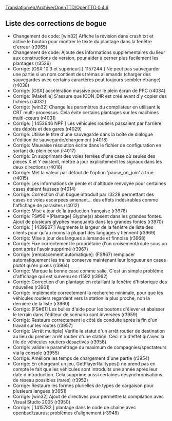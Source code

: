 [[Translation:en/Archive/OpenTTD/OpenTTD 0.4.6]]


{{fr/Archive/OpenTTD/Livraison|prec=fr/Archive/OpenTTD/OpenTTD 0.4.5|suiv=fr/Archive/OpenTTD/OpenTTD 0.4.7|date=22/03/2006}}

==Liste des corrections de bogue==
*Changement de code: [win32] Affiche la révision dans crash.txt et active le bouton pour montrer le texte du plantage dans la fenêtre d'erreur (r3965)
*Changement de code: Ajoute des informations supplémentaires du lieur aux constructions de version, pour aider à cerner plus facilement les plantages (r3526)
*Corrigé: [OSX 10.3 et supérieur] [ 1157244 ] Ne peut pas sauvegarder une partie si un nom contient des trémas allemands (charger des sauvegardes avec certains caractères peut toujours sembler étrange) (r4038)
*Corrigé: [OSX] accélération massive pour le plein écran de PPC (r4034)
*Corrigé: [Makefile] S'assure que ICON_DIR est créé avant d'y copier des fichiers (r4032)
*Corrigé: [win32] Change les paramètres du compilateur en utilisant le CRT multi-processus. Cela évite certains plantages sur les machines multi-cœurs (r4031)
*Corrigé: [ 1453646 NPF ] Les véhicules routiers passaient par l'arrière des dépôts et des gares (r4029)
*Corrigé: Utilise le titre d'une sauvegarde dans la boîte de dialogue d'édition de sauvegarde/chargement (r4018)
*Corrigé: Mauvaise résolution écrite dans le fichier de configuration en sortant du plein écran (r4017)
*Corrigé: En supprimant des voies ferrées d'une case où seules des pièces X et Y existent, mettre à jour explicitement les signaux dans les deux directions (r4016)
*Corrigé: Met la valeur par défaut de l'option 'pause_on_join' à true (r4015)
*Corrigé: Les informations de pente et d'altitude renvoyée pour certaines cases étaient fausses (r4014)
*Corrigé: Correction d'un bogue introduit par r3228 permettant des cases de voies escarpées amenant... des effets indésirables comme l'affichage de parasites (r4012)
*Corrigé: Mise à jour de la traduction française (r3978)
*Corrigé: FS#56 *[Plantage] Glyphe(s) absent dans les grandes fontes. Ajout de plusieurs glyphes manquants dans les grandes fontes (r3970)
*Corrigé: [ 1439907 ] Augmente la largeur de la fenêtre de liste des clients pour qu'au moins la plupart des langages y tiennent (r3969)
*Corrigé: Mise à jour des langues allemande et finnoise (r3968)
*Corrigé: Fixe correctement le propriétaire d'un croisement/route sous un pont après l'avoir supprimé (r3967)
*Corrigé: [remplacement automatique]: (FS#67) remplacer automatiquement les trains conserve maintenant leur longueur en cases plutôt qu'en pixels (r3964)
*Corrigé: Marque la bonne case comme salie. C'est un simple problème d'affichage qui est survenu en r1592 (r3962)
*Corrigé: Correction d'un plantage en retaillant la fenêtre d'historique des nouvelles (r3961)
*Corrigé: Implémente correctement la recherche minimale, pour que les véhicules routiers regardent vers la station la plus proche, non la dernière de la liste (r3960)
*Corrigé: [FS#61] Les bulles d'aide pour les boutons d'élever et abaisser le terrain dans l'éditeur de scénario sont inversées (r3959)
*Corrigé: Restaure correctement le côté de conduite après la fin d'un travail sur les routes (r3957)
*Corrigé: [Arrêt multiple] Vérifie le statut d'un arrêt routier de destination au lieu du premier arrêt routier d'une station. Ceci n'a d'effet qu'avec la file de véhicules routiers désactivés (r3956)
*Corrigé: valide le paramétrage du maximum de compagnies/spectateurs via la console (r3955)
*Corrigé: Améliore les temps de chargement d'une partie (r3954)
*Corrigé: En chargeant un jeu, GetPlayerRailtypes() ne prend pas en compte le fait que les véhicules sont introduits une année après leur date d'introduction. Cela supprime aussi certaines désynchronisations de réseau possibles (rares) (r3952)
*Corrigé: Restaure les formes plurielles de types de cargaison pour plusieurs langues (r3951)
*Corrigé: [win32] Ajout de directives pour permettre la compilation avec Visual Studio 2005 (r3950)
*Corrigé: [ 1415782 ] plantage dans le code de chaîne avec openbsd/zaurus; problèmes d'alignement (r3948)